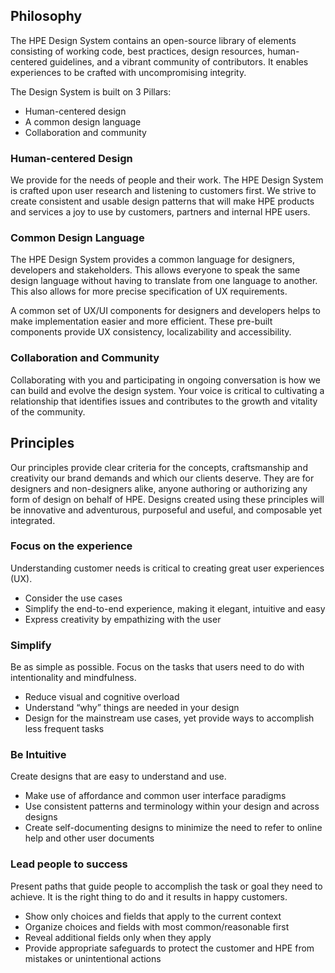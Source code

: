 ## Philosophy

The HPE Design System contains an open-source library of elements consisting of working code, best practices, design resources, human-centered guidelines, and a vibrant community of contributors. It enables experiences to be crafted with uncompromising integrity.

The Design System is built on 3 Pillars:

- Human-centered design
- A common design language
- Collaboration and community

### Human-centered Design

We provide for the needs of people and their work. The HPE Design System is crafted upon user research and listening to customers first. We strive to create consistent and usable design patterns that will make HPE products and services a joy to use by customers, partners and internal HPE users.

### Common Design Language

The HPE Design System provides a common language for designers, developers and stakeholders. This allows everyone to speak the same design language without having to translate from one language to another. This also allows for more precise specification of UX requirements.

A common set of UX/UI components for designers and developers helps to make implementation easier and more efficient. These pre-built components provide UX consistency, localizability and accessibility.

### Collaboration and Community

Collaborating with you and participating in ongoing conversation is how we can build and evolve the design system. Your voice is critical to cultivating a relationship that identifies issues and contributes to the growth and vitality of the community.

## Principles

Our principles provide clear criteria for the concepts, craftsmanship and creativity our brand demands and which our clients deserve. They are for designers and non-designers alike, anyone authoring or authorizing any form of design on behalf of HPE. Designs created using these principles will be innovative and adventurous, purposeful and useful, and composable yet integrated.

### Focus on the experience

Understanding customer needs is critical to creating great user
experiences (UX).

- Consider the use cases
- Simplify the end-to-end experience, making it elegant, intuitive and easy
- Express creativity by empathizing with the user

### Simplify

Be as simple as possible. Focus on the tasks that users need to do with intentionality and mindfulness.

- Reduce visual and cognitive overload
- Understand “why” things are needed in your design
- Design for the mainstream use cases, yet provide ways to accomplish less frequent tasks

### Be Intuitive

Create designs that are easy to understand and use.

- Make use of affordance and common user interface paradigms
- Use consistent patterns and terminology within your design and across designs
- Create self-documenting designs to minimize the need to refer to online help and other user documents

### Lead people to success

Present paths that guide people to accomplish the task or goal they need to achieve. It is the right thing to do and it results in happy customers.

- Show only choices and fields that apply to the current context
- Organize choices and fields with most common/reasonable first
- Reveal additional fields only when they apply
- Provide appropriate safeguards to protect the customer and HPE from mistakes or unintentional actions
